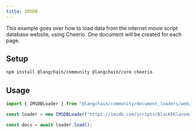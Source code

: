 ```yaml
---
title: IMSDB
---
```


This example goes over how to load data from the internet movie script database website, using Cheerio. One document will be created for each page.

## Setup

```bash npm2yarn
npm install @langchain/community @langchain/core cheerio
```
## Usage

```typescript
import { IMSDBLoader } from "@langchain/community/document_loaders/web/imsdb";

const loader = new IMSDBLoader("https://imsdb.com/scripts/BlacKkKlansman.html");

const docs = await loader.load();
```
